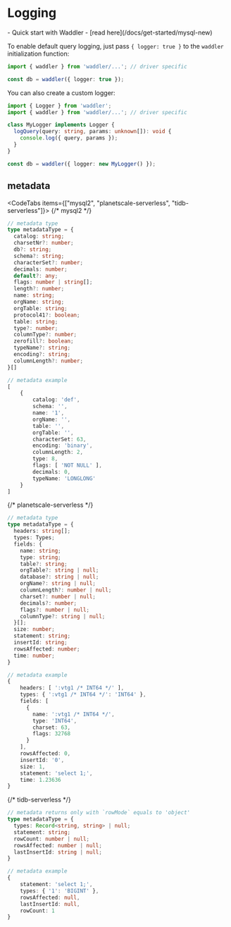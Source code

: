 
# Logging

<Prerequisites>
- Quick start with Waddler - [read here](/docs/get-started/mysql-new)
</Prerequisites>

To enable default query logging, just pass `{ logger: true }` to the `waddler` initialization function:
```typescript copy
import { waddler } from 'waddler/...'; // driver specific

const db = waddler({ logger: true });
```

You can also create a custom logger:
```typescript copy
import { Logger } from 'waddler';
import { waddler } from 'waddler/...'; // driver specific

class MyLogger implements Logger {
  logQuery(query: string, params: unknown[]): void {
    console.log({ query, params });
  }
}

const db = waddler({ logger: new MyLogger() });
```

## metadata

<CodeTabs items={["mysql2", "planetscale-serverless", "tidb-serverless"]}>
{/* mysql2 */}
```ts
// metadata type
type metadataType = {
  catalog: string;
  charsetNr?: number;
  db?: string;
  schema?: string;
  characterSet?: number;
  decimals: number;
  default?: any;
  flags: number | string[];
  length?: number;
  name: string;
  orgName: string;
  orgTable: string;
  protocol41?: boolean;
  table: string;
  type?: number;
  columnType?: number;
  zerofill?: boolean;
  typeName?: string;
  encoding?: string;
  columnLength?: number;
}[]

// metadata example
[
	{
		catalog: 'def',
		schema: '',
		name: '1',
		orgName: '',
		table: '',
		orgTable: '',
		characterSet: 63,
		encoding: 'binary',
		columnLength: 2,
		type: 8,
		flags: [ 'NOT NULL' ],
		decimals: 0,
		typeName: 'LONGLONG'
	}
]
```

{/* planetscale-serverless */}
```ts
// metadata type
type metadataType = {
  headers: string[];
  types: Types;
  fields: {
    name: string;
    type: string;
    table?: string;
    orgTable?: string | null;
    database?: string | null;
    orgName?: string | null;
    columnLength?: number | null;
    charset?: number | null;
    decimals?: number;
    flags?: number | null;
    columnType?: string | null;
  }[];
  size: number;
  statement: string;
  insertId: string;
  rowsAffected: number;
  time: number;
}

// metadata example
{
	headers: [ ':vtg1 /* INT64 */' ],
	types: { ':vtg1 /* INT64 */': 'INT64' },
	fields: [
	  {
	    name: ':vtg1 /* INT64 */',
	    type: 'INT64',
	    charset: 63,
	    flags: 32768
	  }
	],
	rowsAffected: 0,
	insertId: '0',
	size: 1,
	statement: 'select 1;',
	time: 1.23636
}
```

{/* tidb-serverless */}
```ts
// metadata returns only with `rowMode` equals to 'object'
type metadataType = {
  types: Record<string, string> | null;
  statement: string;
  rowCount: number | null;
  rowsAffected: number | null;
  lastInsertId: string | null;
}

// metadata example
{
	statement: 'select 1;',
	types: { '1': 'BIGINT' },
	rowsAffected: null,
	lastInsertId: null,
	rowCount: 1
}
```
</CodeTabs>